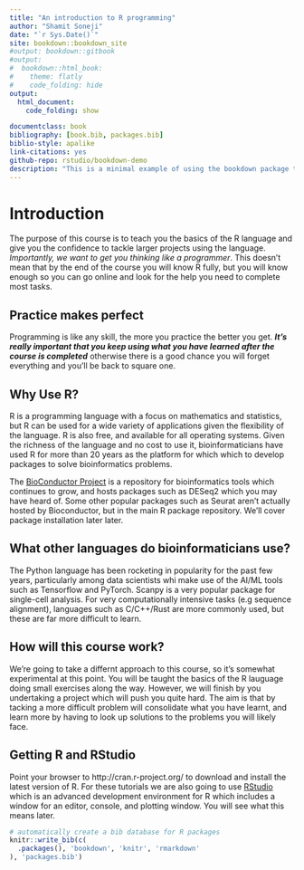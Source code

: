 ```yaml
--- 
title: "An introduction to R programming"
author: "Shamit Soneji"
date: "`r Sys.Date()`"
site: bookdown::bookdown_site
#output: bookdown::gitbook
#output:
#  bookdown::html_book:
#    theme: flatly
#    code_folding: hide
output:
  html_document:
    code_folding: show

documentclass: book
bibliography: [book.bib, packages.bib]
biblio-style: apalike
link-citations: yes
github-repo: rstudio/bookdown-demo
description: "This is a minimal example of using the bookdown package to write a book. The output format for this example is bookdown::gitbook."
---
```


# Introduction

The purpose of this course is to teach you the basics of the R language and give you the confidence to tackle larger projects using the language. *Importantly, we want to get you thinking like a programmer*. This doesn't mean that by the end of the course you will know R fully, but you will know enough so you can go online and look for the help you need to complete most tasks.

## Practice makes perfect

Programming is like any skill, the more you practice the better you get. ***It's really important that you keep using what you have learned after the course is completed*** otherwise there is a good chance you will forget everything and you'll be back to square one.

## Why Use R?
R is a programming language with a focus on mathematics and statistics, but R can be used for a wide variety of applications given the flexibility of the language. R is also free, and available for all operating systems. Given the richness of the language and no cost to use it, bioinformaticians have used R for more than 20 years as the platform for which which to develop packages to solve bioinformatics problems.

The [BioConductor Project](https://www.bioconductor.org/) is a repository for bioinformatics tools which continues to grow, and hosts packages such as DESeq2 which you may have heard of. Some other popular packages such as Seurat aren't actually hosted by Bioconductor, but in the main R package repository. We'll cover package installation later later.

## What other languages do bioinformaticians use?

The Python language has been rocketing in popularity for the past few years, particularly among data scientists whi make use of the AI/ML tools such as Tensorflow and PyTorch. Scanpy is a very popular package for single-cell analysis. For very computationally intensive tasks (e.g sequence alignment), languages such as C/C++/Rust are more commonly used, but these are far more difficult to learn.

## How will this course work?
We're going to take a differnt approach to this course, so it's somewhat experimental at this point. You will be taught the basics of the R lauguage doing small exercises along the way. However, we will finish by you undertaking a project which will push you quite hard. The aim is that by tacking a more difficult problem will consolidate what you have learnt, and learn more by having to look up solutions to the problems you will likely face.

## Getting R and RStudio

Point your browser to http://cran.r-project.org/ to download and install the latest version of R. For these tutorials we are also going to use [RStudio](http://www.rstudio.com/) which is an advanced development environment for R which includes a window for an editor, console, and plotting window. You will see what this means later.



```r
# automatically create a bib database for R packages
knitr::write_bib(c(
  .packages(), 'bookdown', 'knitr', 'rmarkdown'
), 'packages.bib')
```
